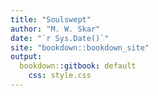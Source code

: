 ```yaml
---
title: "Soulswept"
author: "M. W. Skar"
date: "`r Sys.Date()`"
site: "bookdown::bookdown_site"
output:
  bookdown::gitbook: default
    css: style.css
---
```


# {-}
